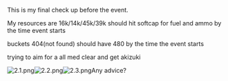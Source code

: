 This is my final check up before the event.

My resources are 16k/14k/45k/39k should hit softcap for fuel and ammo by the time event starts

buckets 404(not found) should have 480 by the time the event starts

trying to aim for a all med clear and get akizuki

[[File:2.1.png|thumb]][[File:2.2.png|thumb]][[File:2.3.png|thumb]]Any advice?<ac_metadata title="Final check up before event"> </ac_metadata>